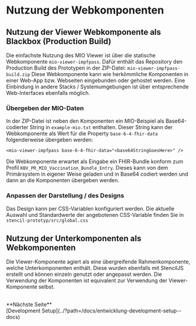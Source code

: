 
<Meta title="Nutzung & Integration/Nutzung der Webkomponente" />

# Nutzung der Webkomponenten

## Nutzung der Viewer Webkomponente als Blackbox (Production Build)

Die einfachste Nutzung des MIO Viewer ist über die statische Webkomponente `mio-viewer-impfpass`.
Dafür enthält das Repository den Production Build des Prototypen in der ZIP-Datei: `mio-viewer-impfpass-build.zip`
Diese Webkomponente kann wie herkömmliche Komponenten in einer Web-App bzw. Webseiten eingebunden oder gehostet werden. Eine Einbindung in andere Stacks / Systemumgebungen ist über entsprechende Web-Interfaces ebenfalls möglich.

### Übergeben der MIO-Daten

In der ZIP-Datei ist neben den Komponenten ein MIO-Beispiel als Base64-codierter String in `example-mio.txt` enthalten.
Dieser String kann der Webkomponente als Wert für die Property `base-6-4-fhir-data` folgenderweise übergeben werden:

```
<mio-viewer-impfpass base-6-4-fhir-data="<base64StringGoesHere>" />
```

Die Webkomponente erwartet als Eingabe ein FHIR-Bundle konform zum Profil `KBV_PR_MIO_Vaccination_Bundle_Entry`. Dieses kann von dem Primärsystem in eigener Weise geladen und in Base64 codiert werden und dann an die Komponenten übergeben werden.

### Anpassen der Darstellung / des Designs

Das Design kann per CSS-Variablen konfiguriert werden.
Die aktuelle Auswahl und Standardwerte der angebotenen CSS-Variable finden Sie in `stencil-prototyp/src/global.css`

## Nutzung der Unterkomponenten als Webkomponenten

Die Viewer-Komponente agiert als eine übergreifende Rahmenkomponente, welche Unterkomponenten enthält.
Diese wurden ebenfalls mit StencilJS erstellt und können einzeln genutzt oder angepasst werden.
Die Verwendung der Komponenten ist equivalent zur Verwendung der Viewer-Komponente selbst.

<br />
**Nächste Seite**
<br />
[Development Setup](../?path=/docs/entwicklung-development-setup--docs)

